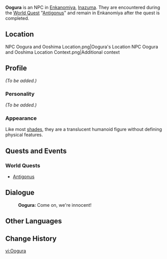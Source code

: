 {{Meta
<!-- Remove this template after adding the missing info -->
|missing_NPC_profile  = yes
}}
{{Character Infobox
|type             = NPC
|deceased         = Past
|image            = NPC Oogura.png
|title            = Suspect
|region           = Inazuma
|affiliation      = Enkanomiya
|affiliation2     = Shades of Tokoyo
}}
'''Oogura''' is an NPC in [[Enkanomiya]], [[Inazuma]]. They are encountered during the [[World Quest]] "[[Antigonus]]" and remain in Enkanomiya after the quest is completed.

==Location==
<gallery hideaddbutton="true" captionalign="center">
NPC Oogura and Ooshima Location.png|Oogura's Location
NPC Oogura and Ooshima Location Context.png|Additional context
</gallery>

==Profile==
<!-- detailed story/lore information goes here -->
''(To be added.)''

===Personality===
''(To be added.)''

===Appearance===
Like most [[Shades of Tokoyo|shades]], they are a translucent humanoid figure without defining physical features.

==Quests and Events==
===World Quests===
* [[Antigonus]]

==Dialogue==
{{Dialogue start}}
:'''Oogura:''' Come on, we're innocent!
{{Dialogue end}}

==Other Languages==
{{Other Languages|default_hidden=1
|en      = Oogura
|zhs     = 大仓
|zhs_rm  = Dàcāng
|zht     = 大倉
|zht_rm  = Dàcāng
|ja      = 大倉
|ja_rm   = Oogura
|ko      = 오오구라
|ko_rm   = Oogura
|es      = Oogura
|fr      = Oogura
|ru      = Огура
|th      = Oogura
|vi      = Oogura
|de      = Oogura
|id      = Oogura
|pt      = Oogura
}}

==Change History==
{{Change History|2.4}}

[[vi:Oogura]]